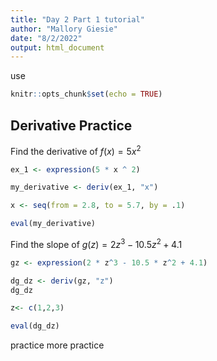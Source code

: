 ```yaml
---
title: "Day 2 Part 1 tutorial"
author: "Mallory Giesie"
date: "8/2/2022"
output: html_document
---
```

use
```r
knitr::opts_chunk$set(echo = TRUE)
```

## Derivative Practice
Find the derivative of $f(x) = 5x^2$
```r
ex_1 <- expression(5 * x ^ 2)

my_derivative <- deriv(ex_1, "x")

x <- seq(from = 2.8, to = 5.7, by = .1)

eval(my_derivative)
```
Find the slope of $g(z) = 2z^3-10.5z^2+4.1$
```r

gz <- expression(2 * z^3 - 10.5 * z^2 + 4.1)

dg_dz <- deriv(gz, "z")
dg_dz

z<- c(1,2,3)

eval(dg_dz)
```
practice
more practice 
